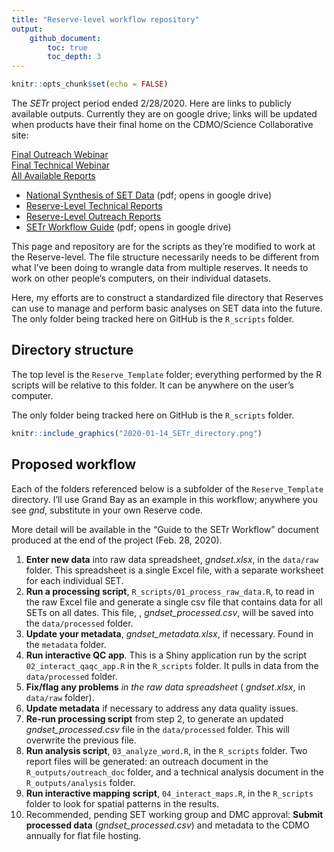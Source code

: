 ```yaml
---
title: "Reserve-level workflow repository"
output: 
    github_document:
        toc: true
        toc_depth: 3
---
```


```r
knitr::opts_chunk$set(echo = FALSE)
```


The *SETr* project period ended 2/28/2020. Here are links to publicly available outputs. Currently they are on google drive; links will be updated when products have their final home on the CDMO/Science Collaborative site:  

[Final Outreach Webinar](https://youtu.be/ggoINd6RQwA)  
[Final Technical Webinar](https://youtu.be/1uBAq1bd7JE)  
[All Available Reports](https://drive.google.com/drive/folders/1yEY5nbq54Wibw-gJRXQfd1Hy2Tc17J8b?usp=sharing)  

+  [National Synthesis of SET Data](https://drive.google.com/open?id=1VT2zsfbr8Mi35gI-VYgnXX_pOxgQ5Oa3)   (pdf; opens in google drive)  
+  [Reserve-Level Technical Reports](https://drive.google.com/drive/folders/1ExY94WWOoS3iY3iJpKdteI96_iFnDdMM?usp=sharing)  
+  [Reserve-Level Outreach Reports](https://drive.google.com/drive/folders/1fItxnJGQurKoxcK1-9SKP6O94dksuAOD?usp=sharing)  
+  [SETr Workflow Guide](https://drive.google.com/open?id=14CslEIyoVDuR1q_Nlmt9d87UJnCQvsHV)  (pdf; opens in google drive)  



This page and repository are for the scripts as they're modified to work at the Reserve-level. The file structure necessarily needs to be different from what I've been doing to wrangle data from multiple reserves. It needs to work on other people's computers, on their individual datasets.  

Here, my efforts are to construct a standardized file directory that Reserves can use to manage and perform basic analyses on SET data into the future. The only folder being tracked here on GitHub is the `R_scripts` folder.    

## Directory structure  

The top level is the `Reserve_Template` folder; everything performed by the R scripts will be relative to this folder. It can be anywhere on the user's computer.  

The only folder being tracked here on GitHub is the `R_scripts` folder.   

```r
knitr::include_graphics("2020-01-14_SETr_directory.png")
```
  


## Proposed workflow  

Each of the folders referenced below is a subfolder of the `Reserve_Template` directory. I'll use Grand Bay as an example in this workflow; anywhere you see _gnd_, substitute in your own Reserve code.  

More detail will be available in the "Guide to the SETr Workflow" document produced at the end of the project (Feb. 28, 2020).  

1.  **Enter new data** into raw data spreadsheet, _gndset.xlsx_, in the `data/raw` folder. This spreadsheet is a single Excel file, with a separate worksheet for each individual SET.  
2.  **Run a processing script**, `R_scripts/01_process_raw_data.R`, to read in the raw Excel file and generate a single csv file that contains data for all SETs on all dates. This file, , *gndset_processed.csv*, will be saved into the `data/processed` folder.  
3.  **Update your metadata**, _gndset_metadata.xlsx_, if necessary. Found in the `metadata` folder.  
4.  **Run interactive QC app**. This is a Shiny application run by the script `02_interact_qaqc_app.R` in the `R_scripts` folder. It pulls in data from the `data/processed` folder.  
5.  **Fix/flag any problems** *in the raw data spreadsheet* ( _gndset.xlsx_, in `data/raw` folder).  
6.  **Update metadata** if necessary to address any data quality issues.  
7.  **Re-run processing script** from step 2, to generate an updated *gndset_processed.csv* file in the `data/processed` folder. This will overwrite the previous file.  
8.  **Run analysis script**, `03_analyze_word.R`, in the `R_scripts` folder. Two report files will be generated: an outreach document in the `R_outputs/outreach_doc` folder, and a technical analysis document in the `R_outputs/analysis` folder.   
9.  **Run interactive mapping script**, `04_interact_maps.R`, in the `R_scripts` folder to look for spatial patterns in the results.   
10.  Recommended, pending SET working group and DMC approval: **Submit processed data** (*gndset_processed.csv*) and metadata to the CDMO annually for flat file hosting.